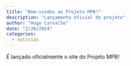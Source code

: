 ```yaml
---
title: "Bem-vindos ao Projeto MPB!"
description: "Lançamento oficial do projeto"
author: "Hugo Carvalho"
date: "2/28/2024"
categories:
  - noticias
---
```


É lançado oficialmente o site do Projeto MPB!
